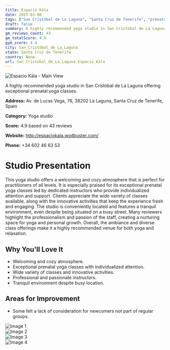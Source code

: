 ```yaml
---
title: Espacio Kāla
date: 2025-03-08
tags: ["San Cristóbal de La Laguna", "Santa Cruz de Tenerife", "prenatal yoga", "integral yoga", "welcoming", "tranquil", "San Cristóbal de La Laguna"]  
draft: false
summary: A highly recommended yoga studio in San Cristóbal de La Laguna offering exceptional prenatal yoga classes.
gm_reviews_count: 43
gm_totalScore: 4.9
gym_score: 4.4
city: San_Cristóbal_de_La_Laguna
state: Santa Cruz de Tenerife
country: None
url: San_Cristóbal_de_La_Laguna_Espacio_Kāla
---
```


<div className="aspect-[16/9] relative my-8">
  <img 
    src="https://lh5.googleusercontent.com/p/AF1QipOQUJSnNrCkuLeGOdfIjaxSnFAaqmy2RojUPzhl=w1920-h1080-k-no"
    alt="Espacio Kāla - Main View"
    className="object-cover absolute inset-0 w-full h-full rounded-lg"
  />
</div>

A highly recommended yoga studio in San Cristóbal de La Laguna offering exceptional prenatal yoga classes.

**Address:** Av. de Lucas Vega, 76, 38202 La Laguna, Santa Cruz de Tenerife, Spain

**Category:** Yoga studio

**Score:** 4.9 based on 43 reviews

**Website:** http://espaciokala.wodbuster.com/

**Phone:** +34 602 46 63 53

# Studio Presentation

This yoga studio offers a welcoming and cozy atmosphere that is perfect for practitioners of all levels. It is especially praised for its exceptional prenatal yoga classes led by dedicated instructors who provide individualized attention and support. Clients appreciate the wide variety of classes available, along with the innovative activities that keep the experience fresh and engaging. The studio is conveniently located and features a tranquil environment, even despite being situated on a busy street. Many reviewers highlight the professionalism and passion of the staff, creating a nurturing space for yoga and personal growth. Overall, the ambiance and diverse class offerings make it a highly recommended venue for both yoga and relaxation.



## Why You'll Love It

- Welcoming and cozy atmosphere.
- Exceptional prenatal yoga classes with individualized attention.
- Wide variety of classes and innovative activities.
- Professional and passionate instructors.
- Tranquil environment despite busy location.

## Areas for Improvement

- Some felt a lack of consideration for newcomers not part of regular groups.

<div className="grid grid-cols-1 xl:grid-cols-2 gap-4 my-8">
<div className="aspect-[4/3] relative"><img src="https://lh5.googleusercontent.com/p/AF1QipN-TBpwTfz8dfkXtRFaatKd7DLUqmownNlXRAQj=w1920-h1080-k-no" alt="Image 1" className="object-cover absolute inset-0 w-full h-full rounded-lg" /></div>
<div className="aspect-[4/3] relative"><img src="https://lh5.googleusercontent.com/p/AF1QipPQqSj04EG6kzloXiXDHHHzKRqhF29vbcbxgmRF=w1920-h1080-k-no" alt="Image 2" className="object-cover absolute inset-0 w-full h-full rounded-lg" /></div>
<div className="aspect-[4/3] relative"><img src="https://lh5.googleusercontent.com/p/AF1QipMyPdZR6Z11cbjAAaNDZ7bkD5dniBgn24CMsUy3=w1920-h1080-k-no" alt="Image 3" className="object-cover absolute inset-0 w-full h-full rounded-lg" /></div>
<div className="aspect-[4/3] relative"><img src="https://lh5.googleusercontent.com/p/AF1QipM8jVaVKuPuNI5A1ksxGJfLAkrkdkYtjbATCe5G=w1920-h1080-k-no" alt="Image 4" className="object-cover absolute inset-0 w-full h-full rounded-lg" /></div>
</div>